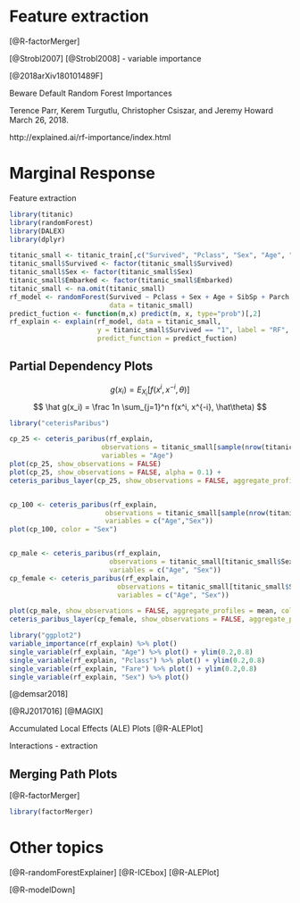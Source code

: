 # Feature extraction {#variableEngeneering}


[@R-factorMerger]


[@Strobl2007] 
[@Strobl2008] 
- variable importance

[@2018arXiv180101489F]

Beware Default Random Forest Importances

Terence Parr, Kerem Turgutlu, Christopher Csiszar, and Jeremy Howard
March 26, 2018.

http://explained.ai/rf-importance/index.html


# Marginal Response

Feature extraction

```r
library(titanic)
library(randomForest)
library(DALEX)
library(dplyr)

titanic_small <- titanic_train[,c("Survived", "Pclass", "Sex", "Age", "SibSp", "Parch", "Fare", "Embarked")]
titanic_small$Survived <- factor(titanic_small$Survived)
titanic_small$Sex <- factor(titanic_small$Sex)
titanic_small$Embarked <- factor(titanic_small$Embarked)
titanic_small <- na.omit(titanic_small)
rf_model <- randomForest(Survived ~ Pclass + Sex + Age + SibSp + Parch + Fare + Embarked, 
                         data = titanic_small)
predict_fuction <- function(m,x) predict(m, x, type="prob")[,2]
rf_explain <- explain(rf_model, data = titanic_small, 
                      y = titanic_small$Survived == "1", label = "RF",
                      predict_function = predict_fuction)

```

## Partial Dependency Plots {#partialDependence}


$$
  g(x_i) = E_{X_i} [f(x^i, x^{-i}, \theta)]
$$
  $$
  \hat g(x_i) = \frac 1n \sum_{j=1}^n f(x^i, x^{-i}, \hat\theta)
$$
  
  
  
  ```r
library("ceterisParibus")

cp_25 <- ceteris_paribus(rf_explain, 
                         observations = titanic_small[sample(nrow(titanic_small),25), ], 
                         variables = "Age")
plot(cp_25, show_observations = FALSE)
plot(cp_25, show_observations = FALSE, alpha = 0.1) + 
  ceteris_paribus_layer(cp_25, show_observations = FALSE, aggregate_profiles = mean, alpha = 1, size = 3)


cp_100 <- ceteris_paribus(rf_explain, 
                          observations = titanic_small[sample(nrow(titanic_small),100), ], 
                          variables = c("Age","Sex"))
plot(cp_100, color = "Sex")


cp_male <- ceteris_paribus(rf_explain, 
                           observations = titanic_small[titanic_small$Sex == "male",], 
                           variables = c("Age", "Sex"))
cp_female <- ceteris_paribus(rf_explain, 
                             observations = titanic_small[titanic_small$Sex == "female",], 
                             variables = c("Age", "Sex"))

plot(cp_male, show_observations = FALSE, aggregate_profiles = mean, color = "red3") +
  ceteris_paribus_layer(cp_female, show_observations = FALSE, aggregate_profiles = mean, color="blue3")
```


```r
library("ggplot2")
variable_importance(rf_explain) %>% plot()
single_variable(rf_explain, "Age") %>% plot() + ylim(0.2,0.8)
single_variable(rf_explain, "Pclass") %>% plot() + ylim(0.2,0.8)
single_variable(rf_explain, "Fare") %>% plot() + ylim(0.2,0.8)
single_variable(rf_explain, "Sex") %>% plot()
```

[@demsar2018]

[@RJ2017016]
[@MAGIX]

Accumulated Local Effects (ALE) Plots
[@R-ALEPlot]



Interactions - extraction

## Merging Path Plots

[@R-factorMerger]

```r
library(factorMerger)
```

# Other topics


[@R-randomForestExplainer]
[@R-ICEbox]
[@R-ALEPlot]

[@R-modelDown]
